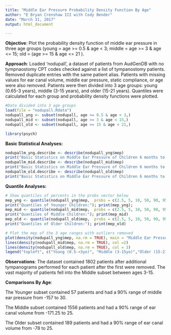 ---
title: "Middle Ear Pressure Probability Density Function By Age"
author: "E Bryan Crenshaw III with Cody Bender"
date: "March 31, 2017"
output: html_document

---
**Objective**: Plot the probability density function of middle ear pressure in three age groups (young = age >= 0.5 & age < 3; middle = age >= 3 & age <= 15; old = (age >= 15 & age <= 21 ). 

**Approach**: Loaded 'nodupall', a dataset of patients from AudGenDB with no 
tympnaostomy CPT codes checked against a list of tympanostomy patients. Removed 
duplicate entries with the same patient alias. Patients with missing values for ear canal volume, middle ear pressure, static compliance, or age were also removed. Patients were then divided into 3 age groups: young (0.65-3 years), middle (3-15 years), and older (15-21 years). Quantiles were calculated for each group and probability density functions were plotted.

```{r}
#Data divided into 3 age groups
load(file = "nodupall.Rdata")
nodupall_yng <- subset(nodupall, age >= 0.5 & age < 3,)
nodupall_mid <- subset(nodupall, age >= 3 & age < 15,)
nodupall_old <- subset(nodupall, age >= 15 & age < 21,)
```
```{r, echo=FALSE, warning=FALSE}
library(psych)
```
**Basic Statistical Analyses:**
```{r}
nodupallm_yng.describe <- describe(nodupall_yng$mep)
print("Basic Statistics on Middle Ear Pressure of Children 6 months to <3 years Old :"); nodupallm_yng.describe
nodupallm_mid.describe <- describe(nodupall_mid$mep)
print("Basic Statistics on Middle Ear Pressure of Children 6 months to <3 years Old :"); nodupallm_mid.describe
nodupallm_old.describe <- describe(nodupall_old$mep)
print("Basic Statistics on Middle Ear Pressure of Children 6 months to <3 years Old :"); nodupallm_old.describe
```

**Quantile Analyses:**
```{r}
# Show quantiles of percents in the probs vector below
mep_yng <- quantile(nodupall_yng$mep,  probs = c(2.5, 5, 10, 50, 90, 95, 97.5, NA)/100, na.rm = TRUE)
print("Quantiles of Younger Children:"); print(mep_yng);
mep_mid <- quantile(nodupall_mid$mep,  probs = c(2.5, 5, 10, 50, 90, 95, 97.5, NA)/100, na.rm = TRUE)
print("Quantiles of Middle Children:"); print(mep_mid)
mep_old <- quantile(nodupall_old$mep,  probs = c(2.5, 5, 10, 50, 90, 95, 97.5, NA)/100, na.rm = TRUE)
print("Quantiles of Older Children:"); print(mep_old)
```

```{r plot} 
# Plot the mep of the 3 age ranges with outliers removed
plot(density(nodupall_yng$mep, na.rm = TRUE), main = "Middle Ear Pressure of Children with PTA <=15 dB & No Pathology", xlab = "Middle Ear Pressure (dPa)", xlim = c(-250,100), ylim = c(0,0.025))
lines(density(nodupall_mid$mep, na.rm = TRUE), col =2)
lines(density(nodupall_old$mep, na.rm = TRUE), col = 3)
legend("topleft", c("Young (0.5-<3yo)", "Middle (3-15yo)","Older (15-21yo)"), cex=1.1, col=c("black","red","green"), pch=21:23, lty=1:3)
```

































**Observations**: The dataset contained 1802 patients after additional tympanograms performed for each patient after the first were removed. The vast majority of patients fell into the Middle subset between ages 3-15.


**Comparisons By Age**:

The Younger subset contained 57 patients and had a 90% range of middle ear pressure from -157 to 30.

The Middle subset contained 1556 patients and had a 90% range of ear canal volume from -171.25 to 25.

The Older subset contained 189 patients and had a 90% range of ear canal volume from -78 to 25.